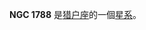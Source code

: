 {{NGCInfoBox|NGCID=NGC 1788|發現者=弗里德里希·威廉·赫歇爾|發現日期=1786年2月1日|其他編號=LBN 916|曆元=J2000.0|赤經=5時6分53.2秒
|赤緯=-3°20'28"|星座=猎户座|星體=星系|星等=|表面亮度=|藍等=}}

'''NGC 1788''' 是[[猎户座|猎户座]]的一個[[星系|星系]]。

{{NGCReference|1788}}
{{Catalogs|NGC=1788}}